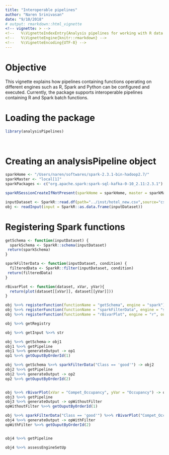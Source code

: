 ```yaml
---
title: "Interoperable pipelines"
author: "Naren Srinivasan"
date: "9/10/2018"
# output: rmarkdown::html_vignette
<!-- vignette: > -->
<!--   %\VignetteIndexEntry{Analysis pipelines for working with R data frames} -->
<!--   %\VignetteEngine{knitr::rmarkdown} -->
<!--   %\VignetteEncoding{UTF-8} -->
---
```


# Objective

This vignette explains how pipelines containing functions operating on different engines such as R, Spark and Python can be configured and executed. Currently, the package supports interoperable pipelines containing R and Spark batch functions.


# Loading the package

```r
library(analysisPipelines)
```

<br>

# Creating an analysisPipeline object

```r
sparkHome <- "/Users/naren/softwares/spark-2.3.1-bin-hadoop2.7/"
sparkMaster <- "local[1]"
sparkPackages <- c("org.apache.spark:spark-sql-kafka-0-10_2.11:2.3.1")

sparkRSessionCreateIfNotPresent(sparkHome = sparkHome, master = sparkMaster, sparkPackages = sparkPackages)

inputDataset <- SparkR::read.df(path="../inst/hotel_new.csv",source="csv",header = TRUE, inferSchema = "true")
obj <- readInput(input = SparkR::as.data.frame(inputDataset))
```



# Registering Spark functions

```r
getSchema <- function(inputDataset) {
  sparkSchema <- SparkR::schema(inputDataset)
 return(sparkSchema)
}

sparkFilterData <- function(inputDataset, condition) {
  filteredData <- SparkR::filter(inputDataset, condition)
 return(filteredData)
}

rBivarPlot <- function(dataset, xVar, yVar){
  return(plot(dataset[[xVar]], dataset[[yVar]]))
}

obj %>>% registerFunction(functionName = "getSchema", engine = "spark") -> obj
obj %>>% registerFunction(functionName = "sparkFilterData", engine = "spark", outAsIn = F) -> obj
obj %>>% registerFunction(functionName = "rBivarPlot", engine = "r", outAsIn = T) -> obj

obj %>>% getRegistry
```


```r


obj %>>% getInput %>>% str

obj %>>% getSchema-> obj1
obj1 %>>% getPipeline
obj1 %>>% generateOutput -> op1
op1 %>>% getOuputByOrderId(1)

obj %>>% getSchema %>>% sparkFilterData("Class == 'good'") -> obj2
obj2 %>>% getPipeline
obj2 %>>% generateOutput -> op2
op2 %>>% getOuputByOrderId(2)


obj %>>% rBivarPlot(xVar = "Compet_Occupancy", yVar = "Occupancy") -> obj3
obj3 %>>% getPipeline
obj3 %>>% generateOutput -> opWithoutFilter
opWithoutFilter %>>% getOuputByOrderId(1)

obj %>>% sparkFilterData("Class == 'good'") %>>% rBivarPlot("Compet_Occupancy", "Occupancy") -> obj4
obj4 %>>% generateOutput -> opWithFilter
opWithFilter %>>% getOuputByOrderId(2)


obj4 %>>% getPipeline

obj4 %>>% assessEngineSetUp


```

